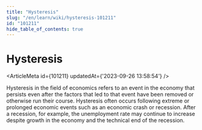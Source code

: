 ```yaml
---
title: "Hysteresis"
slug: "/en/learn/wiki/hysteresis-101211"
id: "101211"
hide_table_of_contents: true
---
```



# Hysteresis

<ArticleMeta id={101211} updatedAt={'2023-09-26 13:58:54'} />
<div className='border-solid border-b border-t-0 my-4 border-[var(--ifm-color-gray-300)]' />

Hysteresis in the field of economics refers to an event in the economy that persists even after the factors that led to that event have been removed or otherwise run their course. Hysteresis often occurs following extreme or prolonged economic events such as an economic crash or recession. After a recession, for example, the unemployment rate may continue to increase despite growth in the economy and the technical end of the recession.
